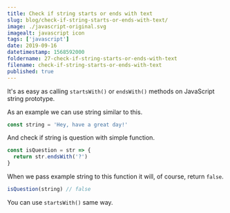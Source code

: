 ```yaml
---
title: Check if string starts or ends with text
slug: blog/check-if-string-starts-or-ends-with-text/
image: ./javascript-original.svg
imagealt: javascript icon
tags: ['javascript']
date: 2019-09-16
datetimestamp: 1568592000
foldername: 27-check-if-string-starts-or-ends-with-text
filename: check-if-string-starts-or-ends-with-text
published: true
---
```


It's as easy as calling `startsWith()` or `endsWith()` methods on JavaScript string prototype.

As an example we can use string similar to this.

```js
const string = 'Hey, have a great day!'
```

And check if string is question with simple function.

```js
const isQuestion = str => {
  return str.endsWith('?')
}
```

When we pass example string to this function it will, of course, return `false`.

```js
isQuestion(string) // false
```

You can use `startsWith()` same way.
